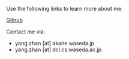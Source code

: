 
Use the following links to learn more about me:

[<span className="inline-flex place-items-center"><FaGithub className="size-4 mr-1" />Github</span>](https://github.com/SN-F-QR)

Contact me via:

- <span className="text-purple-strong">yang.zhan [at] akane.waseda.jp</span>
- <span className="text-purple-strong">yang.zhan [at] dcl.cs.waseda.ac.jp</span>
